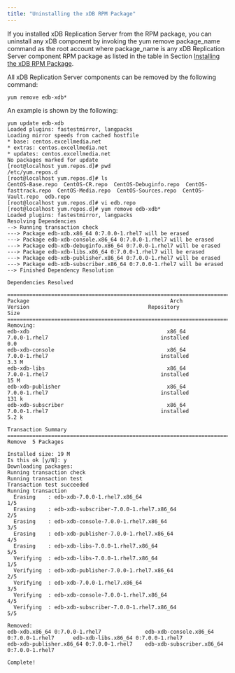 ```yaml
---
title: "Uninstalling the xDB RPM Package"
---
```


<div id="uninstalling_xdb_rpm_package" class="registered_link"></div>

If you installed xDB Replication Server from the RPM package, you can uninstall any xDB component by invoking the yum remove package_name command as the root account where package_name is any xDB Replication Server component RPM package as listed in the table in Section [Installing the xDB RPM Package](03_installing_rpm_package/#installing_rpm_package).

All xDB Replication Server components can be removed by the following command:

`yum remove edb-xdb*`

An example is shown by the following:

```text
yum update edb-xdb
Loaded plugins: fastestmirror, langpacks
Loading mirror speeds from cached hostfile
* base: centos.excellmedia.net
* extras: centos.excellmedia.net
* updates: centos.excellmedia.net
No packages marked for update
[root@localhost yum.repos.d]# pwd
/etc/yum.repos.d
[root@localhost yum.repos.d]# ls
CentOS-Base.repo  CentOS-CR.repo  CentOS-Debuginfo.repo  CentOS-fasttrack.repo  CentOS-Media.repo  CentOS-Sources.repo  CentOS-Vault.repo  edb.repo
[root@localhost yum.repos.d]# vi edb.repo
[root@localhost yum.repos.d]# yum remove edb-xdb*
Loaded plugins: fastestmirror, langpacks
Resolving Dependencies
--> Running transaction check
---> Package edb-xdb.x86_64 0:7.0.0-1.rhel7 will be erased
---> Package edb-xdb-console.x86_64 0:7.0.0-1.rhel7 will be erased
---> Package edb-xdb-debuginfo.x86_64 0:7.0.0-1.rhel7 will be erased
---> Package edb-xdb-libs.x86_64 0:7.0.0-1.rhel7 will be erased
---> Package edb-xdb-publisher.x86_64 0:7.0.0-1.rhel7 will be erased
---> Package edb-xdb-subscriber.x86_64 0:7.0.0-1.rhel7 will be erased
--> Finished Dependency Resolution

Dependencies Resolved

=========================================================================================================================================================================================
Package                                             Arch                                   Version                                      Repository                            Size
=========================================================================================================================================================================================
Removing:
edb-xdb                                            x86_64                                 7.0.0-1.rhel7                                    installed                            0.0
edb-xdb-console                                    x86_64                                 7.0.0-1.rhel7                                    installed                            3.3 M
edb-xdb-libs                                       x86_64                                 7.0.0-1.rhel7                                    installed                             15 M
edb-xdb-publisher                                  x86_64                                 7.0.0-1.rhel7                                    installed                            131 k
edb-xdb-subscriber                                 x86_64                                 7.0.0-1.rhel7                                    installed                            5.2 k

Transaction Summary
=========================================================================================================================================================================================
Remove  5 Packages

Installed size: 19 M
Is this ok [y/N]: y
Downloading packages:
Running transaction check
Running transaction test
Transaction test succeeded
Running transaction
  Erasing    : edb-xdb-7.0.0-1.rhel7.x86_64                                                                                                                                          1/5 
  Erasing    : edb-xdb-subscriber-7.0.0-1.rhel7.x86_64                                                                                                                               2/5 
  Erasing    : edb-xdb-console-7.0.0-1.rhel7.x86_64                                                                                                                                  3/5 
  Erasing    : edb-xdb-publisher-7.0.0-1.rhel7.x86_64                                                                                                                                4/5 
  Erasing    : edb-xdb-libs-7.0.0-1.rhel7.x86_64                                                                                                                                     5/5 
  Verifying  : edb-xdb-libs-7.0.0-1.rhel7.x86_64                                                                                                                                     1/5 
  Verifying  : edb-xdb-publisher-7.0.0-1.rhel7.x86_64                                                                                                                                2/5 
  Verifying  : edb-xdb-7.0.0-1.rhel7.x86_64                                                                                                                                          3/5 
  Verifying  : edb-xdb-console-7.0.0-1.rhel7.x86_64                                                                                                                                  4/5 
  Verifying  : edb-xdb-subscriber-7.0.0-1.rhel7.x86_64                                                                                                                               5/5

Removed:
edb-xdb.x86_64 0:7.0.0-1.rhel7              edb-xdb-console.x86_64 0:7.0.0-1.rhel7      edb-xdb-libs.x86_64 0:7.0.0-1.rhel7      
edb-xdb-publisher.x86_64 0:7.0.0-1.rhel7    edb-xdb-subscriber.x86_64 0:7.0.0-1.rhel7      

Complete!
```

